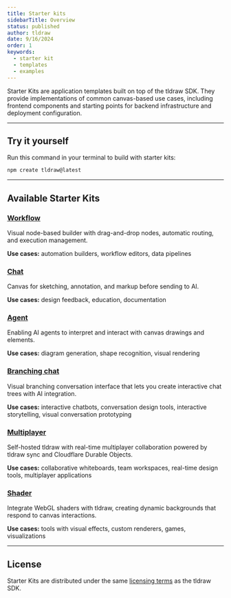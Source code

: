 ```yaml
---
title: Starter kits
sidebarTitle: Overview
status: published
author: tldraw
date: 9/16/2024
order: 1
keywords:
  - starter kit
  - templates
  - examples
---
```


Starter Kits are application templates built on top of the tldraw SDK. They provide implementations of common canvas-based use cases, including frontend components and starting points for backend infrastructure and deployment configuration.

---

## Try it yourself

Run this command in your terminal to build with starter kits:

```bash
npm create tldraw@latest
```

---

## Available Starter Kits

### [Workflow](/starter-kits/workflow)

Visual node-based builder with drag-and-drop nodes, automatic routing, and execution management.

**Use cases:** automation builders, workflow editors, data pipelines

### [Chat](/starter-kits/chat)

Canvas for sketching, annotation, and markup before sending to AI.

**Use cases:** design feedback, education, documentation

### [Agent](/starter-kits/agent)

Enabling AI agents to interpret and interact with canvas drawings and elements.

**Use cases:** diagram generation, shape recognition, visual rendering

### [Branching chat](/starter-kits/branching-chat)

Visual branching conversation interface that lets you create interactive chat trees with AI integration.

**Use cases:** interactive chatbots, conversation design tools, interactive storytelling, visual conversation prototyping

### [Multiplayer](/starter-kits/multiplayer)

Self-hosted tldraw with real-time multiplayer collaboration powered by tldraw sync and Cloudflare Durable Objects.

**Use cases:** collaborative whiteboards, team workspaces, real-time design tools, multiplayer applications

### [Shader](/starter-kits/shader)

Integrate WebGL shaders with tldraw, creating dynamic backgrounds that respond to canvas interactions.

**Use cases:** tools with visual effects, custom renderers, games, visualizations

---

## License

Starter Kits are distributed under the same [licensing terms](/community/license) as the tldraw SDK.
